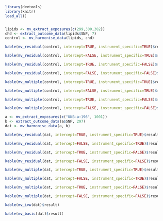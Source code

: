 
```r
library(devtools)
library(knitr)
load_all()


lipids <- mv_extract_exposures(c(299,300,302))
chd <- extract_outcome_data(lipids$SNP, 7)
control <- mv_harmonise_data(lipids, chd)
```


```r
kable(mv_residual(control, intercept=TRUE, instrument_specific=TRUE)$result)
```

```r
kable(mv_residual(control, intercept=FALSE, instrument_specific=TRUE)$result)
```

```r
kable(mv_residual(control, intercept=TRUE, instrument_specific=FALSE)$result)
```

```r
kable(mv_residual(control, intercept=FALSE, instrument_specific=FALSE)$result)
```

```r
kable(mv_multiple(control, intercept=TRUE, instrument_specific=TRUE)$result)
```

```r
kable(mv_multiple(control, intercept=FALSE, instrument_specific=TRUE)$result)
```

```r
kable(mv_multiple(control, intercept=TRUE, instrument_specific=FALSE)$result)
```

```r
kable(mv_multiple(control, intercept=FALSE, instrument_specific=FALSE)$result)
```


```r
a <- mv_extract_exposures(c("UKB-a:196", 1001))
b <- extract_outcome_data(a$SNP, 297)
dat <- mv_harmonise_data(a, b)
```

```r
kable(mv_residual(dat, intercept=TRUE, instrument_specific=TRUE)$result)
```

```r
kable(mv_residual(dat, intercept=FALSE, instrument_specific=TRUE)$result)
```

```r
kable(mv_residual(dat, intercept=TRUE, instrument_specific=FALSE)$result)
```

```r
kable(mv_residual(dat, intercept=FALSE, instrument_specific=FALSE)$result)
```

```r
kable(mv_multiple(dat, intercept=TRUE, instrument_specific=TRUE)$result)
```

```r
kable(mv_multiple(dat, intercept=FALSE, instrument_specific=TRUE)$result)
```

```r
kable(mv_multiple(dat, intercept=TRUE, instrument_specific=FALSE)$result)
```

```r
kable(mv_multiple(dat, intercept=FALSE, instrument_specific=FALSE)$result)
```

```r
kable(mv_ivw(dat)$result)
```

```r
kable(mv_basic(dat)$result)
```
